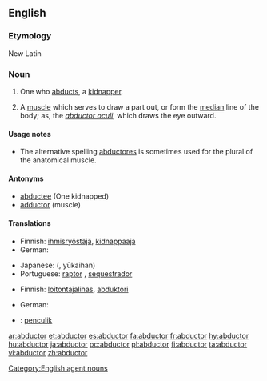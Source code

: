 ==English==

===Etymology===
New Latin

===Noun===
{{en-noun}}

# One who [[abduct|abducts]], a [[kidnapper]].
# {{anatomy}} A [[muscle]] which serves to draw a part out, or form the [[median]] line of the body; as, the ''[[abductor oculi]]'', which draws the eye outward.

====Usage notes====
* The alternative spelling [[abductores]] is sometimes used for the plural of the anatomical muscle.

====Antonyms====
* [[abductee]] (One kidnapped)
* [[adductor]] (muscle)

====Translations====
{{trans-top|kidnapper}}
* Finnish: [[ihmisryöstäjä]], [[kidnappaaja]]
* German: {{t-|de|Entführer|m}}
{{trans-mid}}
* Japanese: {{Jpan|[[誘拐犯]]}} ({{Jpan|[[ゆうかいはん]]}}, yūkaihan)
* Portuguese: [[raptor]] {{m}}, [[sequestrador]] {{m}}
{{trans-bottom}}

{{trans-top|muscle}}
* Finnish: [[loitontajalihas]], [[abduktori]]
{{trans-mid}}
* German: {{t+|de|Abduktor|m}}
{{trans-bottom}}

{{checktrans-top}}
*{{ttbc|Malay}}: [[penculik]]
{{trans-bottom}}

[[Category:English agent nouns]]

[[ar:abductor]]
[[et:abductor]]
[[es:abductor]]
[[fa:abductor]]
[[fr:abductor]]
[[hy:abductor]]
[[hu:abductor]]
[[ja:abductor]]
[[oc:abductor]]
[[pl:abductor]]
[[fi:abductor]]
[[ta:abductor]]
[[vi:abductor]]
[[zh:abductor]]
